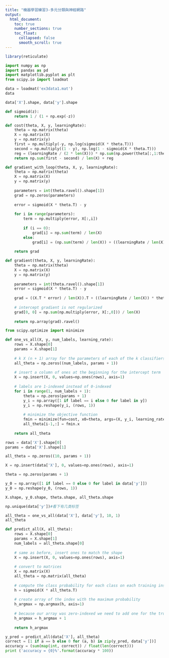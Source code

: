 ```yaml
---
title: "機器學習練習3-多元分類與神經網路"
output:
  html_document:
    toc: true
    number_sections: true
    toc_float:
      collapsed: false
      smooth_scroll: true
---
```


```r
library(reticulate)
```


```python
import numpy as np
import pandas as pd
import matplotlib.pyplot as plt
from scipy.io import loadmat
```

```python
data = loadmat('ex3data1.mat')
data
```

```python
data['X'].shape, data['y'].shape
```

```python
def sigmoid(z):
    return 1 / (1 + np.exp(-z))
```

```python
def cost(theta, X, y, learningRate):
    theta = np.matrix(theta)
    X = np.matrix(X)
    y = np.matrix(y)
    first = np.multiply(-y, np.log(sigmoid(X * theta.T)))
    second = np.multiply((1 - y), np.log(1 - sigmoid(X * theta.T)))
    reg = (learningRate / (2 * len(X))) * np.sum(np.power(theta[:,1:theta.shape[1]], 2))
    return np.sum(first - second) / len(X) + reg
```

```python
def gradient_with_loop(theta, X, y, learningRate):
    theta = np.matrix(theta)
    X = np.matrix(X)
    y = np.matrix(y)
    
    parameters = int(theta.ravel().shape[1])
    grad = np.zeros(parameters)
    
    error = sigmoid(X * theta.T) - y
    
    for i in range(parameters):
        term = np.multiply(error, X[:,i])
        
        if (i == 0):
            grad[i] = np.sum(term) / len(X)
        else:
            grad[i] = (np.sum(term) / len(X)) + ((learningRate / len(X)) * theta[:,i])
    
    return grad
```

```python
def gradient(theta, X, y, learningRate):
    theta = np.matrix(theta)
    X = np.matrix(X)
    y = np.matrix(y)
    
    parameters = int(theta.ravel().shape[1])
    error = sigmoid(X * theta.T) - y
    
    grad = ((X.T * error) / len(X)).T + ((learningRate / len(X)) * theta)
    
    # intercept gradient is not regularized
    grad[0, 0] = np.sum(np.multiply(error, X[:,0])) / len(X)
    
    return np.array(grad).ravel()
```

```python
from scipy.optimize import minimize

def one_vs_all(X, y, num_labels, learning_rate):
    rows = X.shape[0]
    params = X.shape[1]
    
    # k X (n + 1) array for the parameters of each of the k classifiers
    all_theta = np.zeros((num_labels, params + 1))
    
    # insert a column of ones at the beginning for the intercept term
    X = np.insert(X, 0, values=np.ones(rows), axis=1)
    
    # labels are 1-indexed instead of 0-indexed
    for i in range(1, num_labels + 1):
        theta = np.zeros(params + 1)
        y_i = np.array([1 if label == i else 0 for label in y])
        y_i = np.reshape(y_i, (rows, 1))
        
        # minimize the objective function
        fmin = minimize(fun=cost, x0=theta, args=(X, y_i, learning_rate), method='TNC', jac=gradient)
        all_theta[i-1,:] = fmin.x
    
    return all_theta
```

```python
rows = data['X'].shape[0]
params = data['X'].shape[1]

all_theta = np.zeros((10, params + 1))

X = np.insert(data['X'], 0, values=np.ones(rows), axis=1)

theta = np.zeros(params + 1)

y_0 = np.array([1 if label == 0 else 0 for label in data['y']])
y_0 = np.reshape(y_0, (rows, 1))

X.shape, y_0.shape, theta.shape, all_theta.shape
```

```python
np.unique(data['y'])#看下有几类标签
```

```python
all_theta = one_vs_all(data['X'], data['y'], 10, 1)
all_theta
```

```python
def predict_all(X, all_theta):
    rows = X.shape[0]
    params = X.shape[1]
    num_labels = all_theta.shape[0]
    
    # same as before, insert ones to match the shape
    X = np.insert(X, 0, values=np.ones(rows), axis=1)
    
    # convert to matrices
    X = np.matrix(X)
    all_theta = np.matrix(all_theta)
    
    # compute the class probability for each class on each training instance
    h = sigmoid(X * all_theta.T)
    
    # create array of the index with the maximum probability
    h_argmax = np.argmax(h, axis=1)
    
    # because our array was zero-indexed we need to add one for the true label prediction
    h_argmax = h_argmax + 1
    
    return h_argmax
```

```python
y_pred = predict_all(data['X'], all_theta)
correct = [1 if a == b else 0 for (a, b) in zip(y_pred, data['y'])]
accuracy = (sum(map(int, correct)) / float(len(correct)))
print ('accuracy = {0}%'.format(accuracy * 100))
```


